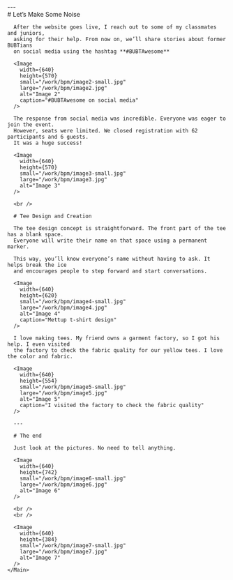 
<Content>
  <Row center>
    <Main>
      <br/>
      <br/>
      ---
    </Main>
  </Row>
  <Row center>
    <Main>
      # Let’s Make Some Noise

      After the website goes live, I reach out to some of my classmates and juniors, 
      asking for their help. From now on, we’ll share stories about former BUBTians 
      on social media using the hashtag **#BUBTAwesome**

      <Image
        width={640}
        height={570}
        small="/work/bpm/image2-small.jpg"
        large="/work/bpm/image2.jpg"
        alt="Image 2"
        caption="#BUBTAwesome on social media"
      />

      The response from social media was incredible. Everyone was eager to join the event. 
      However, seats were limited. We closed registration with 62 participants and 6 guests. 
      It was a huge success!

      <Image
        width={640}
        height={570}
        small="/work/bpm/image3-small.jpg"
        large="/work/bpm/image3.jpg"
        alt="Image 3"
      />

      <br />

      # Tee Design and Creation

      The tee design concept is straightforward. The front part of the tee has a blank space. 
      Everyone will write their name on that space using a permanent marker. 

      This way, you’ll know everyone’s name without having to ask. It helps break the ice 
      and encourages people to step forward and start conversations.

      <Image
        width={640}
        height={620}
        small="/work/bpm/image4-small.jpg"
        large="/work/bpm/image4.jpg"
        alt="Image 4"
        caption="Mettup t-shirt design"
      />

      I love making tees. My friend owns a garment factory, so I got his help. I even visited 
      the factory to check the fabric quality for our yellow tees. I love the color and fabric. 

      <Image
        width={640}
        height={554}
        small="/work/bpm/image5-small.jpg"
        large="/work/bpm/image5.jpg"
        alt="Image 5"
        caption="I visited the factory to check the fabric quality"
      />

      ---

      # The end

      Just look at the pictures. No need to tell anything.

      <Image
        width={640}
        height={742}
        small="/work/bpm/image6-small.jpg"
        large="/work/bpm/image6.jpg"
        alt="Image 6"
      />

      <br />
      <br />

      <Image
        width={640}
        height={384}
        small="/work/bpm/image7-small.jpg"
        large="/work/bpm/image7.jpg"
        alt="Image 7"
      />
    </Main>
  </Row>
</Content>
